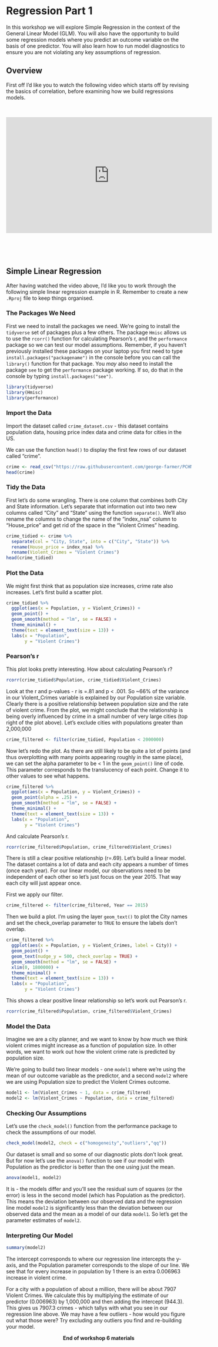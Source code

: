 

# Regression Part 1

In this workshop we will explore Simple Regression in the context of the General Linear Model (GLM). You will also have the opportunity to build some regression models where you predict an outcome variable on the basis of one predictor. You will also learn how to run model diagnostics to ensure you are not violating any key assumptions of regression.

## Overview
First off I'd like you to watch the following video which starts off by revising the basics of correlation, before examining how we build regressions models. 

&nbsp;&nbsp;

<center>

<iframe width="560" height="315" src="https://youtube.com/embed/0t-dzaEDiPg" data-external="1" frameborder="0" allowfullscreen></iframe>

</center>

&nbsp;&nbsp;

&nbsp;&nbsp;

## Simple Linear Regression
After having watched the video above, I'd like you to work through the following simple linear regression example in R. Remember to create a new `.Rproj` file to keep things organised.

### The Packages We Need

First we need to install the packages we need.  We're going to install the `tidyverse` set of packages plus a few others. The package `Hmisc` allows us to use the `rcorr()` function for calculating Pearson's r, and the `performance` package so we can test our model assumptions.  Remember, if you haven't previously installed these packages on your laptop you first need to type `install.packages("packagename")` in the console before you can call the `library()` function for that package. You *may* also need to install the package `see` to get the `performance` package working. If so, do that in the console by typing `install.packages("see")`.

```r
library(tidyverse)
library(Hmisc)
library(performance)
```

### Import the Data

Import the dataset called `crime_dataset.csv` - this dataset contains population data, housing price index data and crime data for cities in the US.

We can use the function `head()` to display the first few rows of our dataset called "crime".

```r
crime <- read_csv("https://raw.githubusercontent.com/george-farmer/PCHN63101/refs/heads/main/reg_pt1.csv")
head(crime)
```

### Tidy the Data

First let's do some wrangling.  There is one column that combines both City and State information. Let's separate that information out into two new columns called "City" and "State" using the function `separate()`. We'll also rename the columns to change the name of the "index_nsa" column to "House_price" and get rid of the space in the "Violent Crimes" heading.

```r
crime_tidied <- crime %>%
  separate(col = "City, State", into = c("City", "State")) %>%
  rename(House_price = index_nsa) %>%
  rename(Violent_Crimes = "Violent Crimes")
head(crime_tidied)
```

### Plot the Data

We might first think that as population size increases, crime rate also increases.  Let's first build a scatter plot.

```r
crime_tidied %>%
  ggplot(aes(x = Population, y = Violent_Crimes)) + 
  geom_point() + 
  geom_smooth(method = "lm", se = FALSE) +
  theme_minimal() +
  theme(text = element_text(size = 13)) +
  labs(x = "Population", 
       y = "Violent Crimes")
```

### Pearson's r

This plot looks pretty interesting.  How about calculating Pearson's r?

```r
rcorr(crime_tidied$Population, crime_tidied$Violent_Crimes)
```

Look at the r and p-values - r is =.81 and p < .001. So ~66% of the variance in our Violent_Crimes variable is explained by our Population size variable.  Clearly there is a positive relationship between population size and the rate of violent crime. From the plot, we might conclude that the relationship is being overly influenced by crime in a small number of very large cities (top right of the plot above).  Let's exclude cities with populations greater than 2,000,000

```r
crime_filtered <- filter(crime_tidied, Population < 2000000)
```

Now let's redo the plot.  As there are still likely to be quite a lot of points (and thus overplotting with many points appearing roughly in the same place), we can set the alpha parameter to be < 1 in the `geom_point()` line of code. This parameter corresponds to the translucency of each point. Change it to other values to see what happens. 

```r
crime_filtered %>%
  ggplot(aes(x = Population, y = Violent_Crimes)) + 
  geom_point(alpha = .25) + 
  geom_smooth(method = "lm", se = FALSE) +
  theme_minimal() +
  theme(text = element_text(size = 13)) +
  labs(x = "Population", 
       y = "Violent Crimes")
```

And calculate Pearson's r.

```r
rcorr(crime_filtered$Population, crime_filtered$Violent_Crimes)
```

There is still a clear positive relationship (r=.69).  Let's build a linear model. The dataset contains a lot of data and each city appears a number of times (once each year). For our linear model, our observations need to be independent of each other so let's just focus on the year 2015. That way each city will just appear once.

First we apply our filter.

```r
crime_filtered <- filter(crime_filtered, Year == 2015)
```

Then we build a plot. I'm using the layer `geom_text()` to plot the City names and set the check_overlap parameter to `TRUE` to ensure the labels don't overlap.

```r
crime_filtered %>%
  ggplot(aes(x = Population, y = Violent_Crimes, label = City)) + 
  geom_point() + 
  geom_text(nudge_y = 500, check_overlap = TRUE) + 
  geom_smooth(method = "lm", se = FALSE) + 
  xlim(0, 1800000) +
  theme_minimal() +
  theme(text = element_text(size = 13)) +
  labs(x = "Population", 
       y = "Violent Crimes")
```

This shows a clear positive linear relationship so let's work out Pearson's r.

```r
rcorr(crime_filtered$Population, crime_filtered$Violent_Crimes)
```

### Model the Data

Imagine we are a city planner, and we want to know by how much we think violent crimes might increase as a function of population size. In other words, we want to work out how the violent crime rate is predicted by population size.

We're going to build two linear models - one `model1` where we're using the mean of our outcome variable as the predictor, and a second `model2` where we are using Population size to predict the Violent Crimes outcome.

```r
model1 <- lm(Violent_Crimes ~ 1, data = crime_filtered)
model2 <- lm(Violent_Crimes ~ Population, data = crime_filtered)
```

### Checking Our Assumptions

Let's use the `check_model()` function from the performance package to check the assumptions of our model.

```r
check_model(model2, check = c("homogeneity","outliers","qq"))
```

Our dataset is small and so some of our diagnostic plots don't look great. But for now let's use the `anova()` function to see if our model with Population as the predictor is better than the one using just the mean.

```r
anova(model1, model2)
```

It is - the models differ and you'll see the residual sum of squares (or the error) is less in the second model (which has Population as the predictor). This means the deviation between our observed data and the regression line model `model2` is significantly less than the deviation between our observed data and the mean as a model of our data `model1`. So let's get the parameter estimates of `model2`.

### Interpreting Our Model

```r
summary(model2)
```

The intercept corresponds to where our regression line intercepts the y-axis, and the Population parameter corresponds to the slope of our line. We see that for every increase in population by 1 there is an extra 0.006963 increase in violent crime. 

For a city with a population of about a million, there will be about 7907 Violent Crimes. We calculate this by multiplying the estimate of our predictor (0.006963) by 1,000,000 and then adding the intercept (944.3).  This gives us 7907.3 crimes - which tallys with what you see in our regression line above. We may have a few outliers - how would you figure out what those were? Try excluding any outliers you find and re-building your model.

<center>
**End of workshop 6 materials**
</center>
